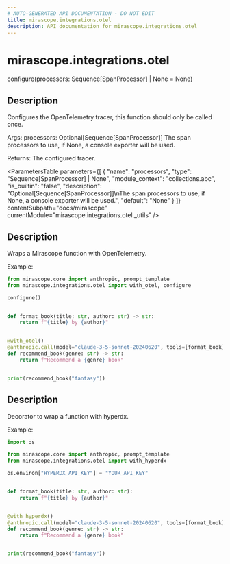 ```yaml
---
# AUTO-GENERATED API DOCUMENTATION - DO NOT EDIT
title: mirascope.integrations.otel
description: API documentation for mirascope.integrations.otel
---
```


# mirascope.integrations.otel

<ApiType type="Alias" />

<ApiSignature>
configure(processors: Sequence[SpanProcessor] | None = None)
</ApiSignature>

## Description

Configures the OpenTelemetry tracer, this function should only be called once.

Args:
    processors: Optional[Sequence[SpanProcessor]]
        The span processors to use, if None, a console exporter will be used.

Returns:
    The configured tracer.

<ParametersTable
  parameters={[
  {
    "name": "processors",
    "type": "Sequence[SpanProcessor] | None",
    "module_context": "collections.abc",
    "is_builtin": "false",
    "description": "Optional[Sequence[SpanProcessor]]\nThe span processors to use, if None, a console exporter will be used.",
    "default": "None"
  }
]}
  contentSubpath="docs/mirascope"
  currentModule="mirascope.integrations.otel._utils"
/>

<ReturnType
  type="Tracer"
  moduleContext="opentelemetry.trace"
  isBuiltin={false}
  contentSubpath="docs/mirascope"
  currentModule="mirascope.integrations.otel._utils"
  description="The configured tracer."
/>


<ApiType type="Alias" />

## Description

Wraps a Mirascope function with OpenTelemetry.

Example:

```python
from mirascope.core import anthropic, prompt_template
from mirascope.integrations.otel import with_otel, configure

configure()


def format_book(title: str, author: str) -> str:
    return f"{title} by {author}"


@with_otel()
@anthropic.call(model="claude-3-5-sonnet-20240620", tools=[format_book])
def recommend_book(genre: str) -> str:
    return f"Recommend a {genre} book"


print(recommend_book("fantasy"))
```

<ReturnType
  type="Callable[[Callable[_P, _R]], Callable[_P, _R]]"
  moduleContext="collections.abc"
  isBuiltin={false}
  contentSubpath="docs/mirascope"
  currentModule="mirascope.integrations.otel._with_otel"
/>


<ApiType type="Alias" />

## Description

Decorator to wrap a function with hyperdx.

Example:

```python
import os

from mirascope.core import anthropic, prompt_template
from mirascope.integrations.otel import with_hyperdx

os.environ["HYPERDX_API_KEY"] = "YOUR_API_KEY"


def format_book(title: str, author: str):
    return f"{title} by {author}"


@with_hyperdx()
@anthropic.call(model="claude-3-5-sonnet-20240620", tools=[format_book])
def recommend_book(genre: str) -> str:
    return f"Recommend a {genre} book"


print(recommend_book("fantasy"))
```

<ReturnType
  type="Callable[[Callable[_P, _R]], Callable[_P, _R]]"
  moduleContext="collections.abc"
  isBuiltin={false}
  contentSubpath="docs/mirascope"
  currentModule="mirascope.integrations.otel._with_hyperdx"
/>


